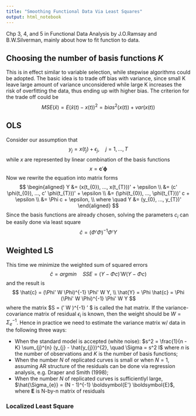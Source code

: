 ```yaml
---
title: "Smoothing Functional Data Via Least Squares"
output: html_notebook
---
```


Chp 3, 4, and 5 in Functional Data Analysis by J.O.Ramsay and B.W.Silverman, mainly about how to fit function to data.

## Choosing the number of basis functions $K$
This is in effect similar to variable selection, while stepwise algorithms could be adopted. The basic idea is to trade off bias with variance, since small K leave large amount of variance unconsidered while large K increases the risk of overfitting the data, thus ending up with higher bias. The criterion for the trade off could be
$$MSE(\hat{x}) = E(\hat{x}(t) - x(t))^{2} = bias^{2} (x(t)) + var(x(t))$$



## OLS
Consider our assumption that
$$y_{j} = x(t_{j}) + \epsilon_{j},\quad j=1,...,T$$
while $x$ are represented by linear combination of the basis functions
$$x = \boldsymbol{c}' \boldsymbol{\phi}$$
Now we rewrite the equation into matrix forms
$$
\begin{aligned}
Y &= (x(t_{0}), ..., x(t_{T}))' + \epsilon \\
&= (c' \phi(t_{0}), ..., c' \phi(t_{T}))' + \epsilon \\
&= (\phi(t_{0}), ..., \phi(t_{T}))' c + \epsilon \\
&= \Phi c + \epsilon, \\
where \quad Y &= (y_{0}, ..., y_{T})'
\end{aligned}
$$
Since the basis functions are already chosen, solving the parameters $c_{i}$ can be easily done via least square
$$\hat{c} = (\Phi' \Phi)^{-1} \Phi' Y$$



## Weighted LS
This time we minimize the weighted sum of squared errors
$$\hat{c} = argmin \quad SSE = (Y - \Phi c)' W (Y - \Phi c)$$
and the result is
$$
\hat{c} = (\Phi' W \Phi)^{-1} \Phi' W Y, \\
\hat{Y} = \Phi \hat{c} = \Phi (\Phi' W \Phi)^{-1} \Phi' W Y
$$
where the matrix $S = \Phi (\Phi' W \Phi)^{-1} \Phi' $ is called the hat matrix.
If the variance-covariance matrix of residual $\epsilon_{i}$ is known, then the weight should be $W = \Sigma_{e}^{-1}$. Hence in practice we need to estimate the variance matrix w/ data in the following three ways:

* When the standard model is accepted (white noise): $s^2 = \frac{1}{n - K} \sum_{j}^{n} (y_{j} - \hat{y_{j}})^{2}, \quad \Sigma = s^2 I$ where $n$ is the number of observations and $K$ is the number of basis functions;
* When the number $N$ of replicated curves is small or when $N=1$, assuming AR structure of the residuals can be done via regression analysis, e.g. Draper and Smith (1998);
* When the number $N$ of replicated curves is sufficientlyl large, $\hat{\Sigma_{e}} = (N - 1)^{-1} \boldsymbol{E'} \boldsymbol{E}$, where $\boldsymbol{E}$ is N-by-n matrix of residuals



### Localized Least Square
